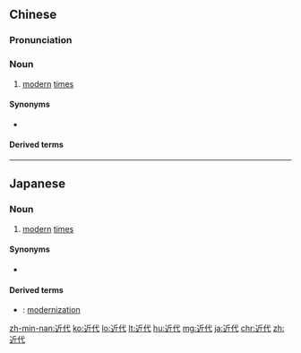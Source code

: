 ==Chinese==
{{zh-forms}}

===Pronunciation===
{{zh-pron
|m=jìndài
|c=gan6 doi6
|mn=qz:kǔn-tāi/xm,tp:kūn-tāi/kh,zz:kīn-tāi
|cat=n
}}

===Noun===
{{zh-noun}}

# [[modern]] [[times]]

====Synonyms====
* {{zh-l|近世}}

====Derived terms====
{{zh-der|近代史|近現代}}

{{zh-cat|Intermediate}}

----

==Japanese==
{{ja-kanjitab|きん|だい|yomi=on}}

===Noun===
{{ja-noun|きんだい}}

# [[modern]] [[times]]

====Synonyms====
* {{ja-r|現代|げんだい}}

====Derived terms====
* {{ja-r|近代化|きんだいか}}: [[modernization]]

[[zh-min-nan:近代]]
[[ko:近代]]
[[lo:近代]]
[[lt:近代]]
[[hu:近代]]
[[mg:近代]]
[[ja:近代]]
[[chr:近代]]
[[zh:近代]]